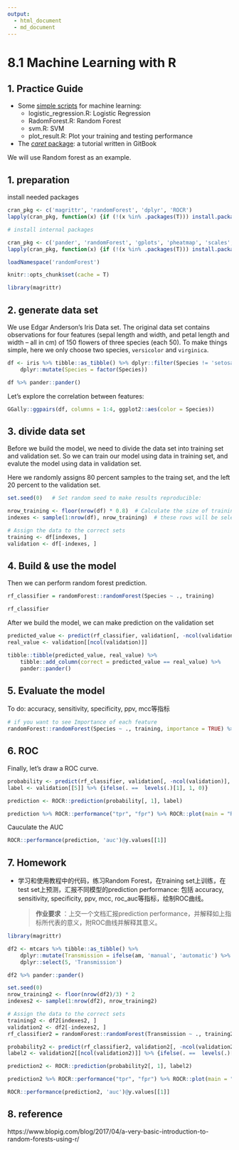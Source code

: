 ```yaml
---
output:
  - html_document
  - md_document
---
```


# 8.1 Machine Learning with R

## 1. Practice Guide

* Some [simple scripts](https://github.com/urluzhi/scripts/tree/master/Rscript/machine_learning) for machine learning:
  * logistic\_regression.R: Logistic Regression
  * RadomForest.R: Random Forest
  * svm.R: SVM
  * plot\_result.R: Plot your training and testing performance
* The [_caret_ package](http://topepo.github.io/caret): a tutorial written in GitBook






We will use Random forest as an example.

## 1. preparation


install needed packages

```r
cran_pkg <- c('magrittr', 'randomForest', 'dplyr', 'ROCR')
lapply(cran_pkg, function(x) {if (!(x %in% .packages(T))) install.packages(x)})
```

```r
# install internal packages

cran_pkg <- c('pander', 'randomForest', 'gplots', 'pheatmap', 'scales', 'reshape2', 'RColorBrewer', 'plotrix')
lapply(cran_pkg, function(x) {if (!(x %in% .packages(T))) install.packages(x)})
```


```r
loadNamespace('randomForest')

knitr::opts_chunk$set(cache = T)
```


```r
library(magrittr)
```


## 2. generate data set

We use Edgar Anderson’s Iris Data set. The original data set contains observations for four features (sepal length and width, and petal length and width – all in cm) of 150 flowers of three species (each 50). To make things simple, here we only choose two species, `versicolor` and `virginica`.

```r
df <- iris %>% tibble::as_tibble() %>% dplyr::filter(Species != 'setosa') %>%
    dplyr::mutate(Species = factor(Species))
```

```r
df %>% pander::pander()
```

Let's explore the correlation between features:

```r
GGally::ggpairs(df, columns = 1:4, ggplot2::aes(color = Species))
```


## 3. divide data set

Before we build the model, we need to divide the data set into training set and validation set. So we can train our model using data in training set, and evalute the model using data in validation set.

Here we randomly assigns 80 percent samples to the traing set, and the left 20 percent to the validation set.

```r
set.seed(0)   # Set random seed to make results reproducible:

nrow_training <- floor(nrow(df) * 0.8)  # Calculate the size of training sets
indexes <- sample(1:nrow(df), nrow_training)  # these rows will be select for training

# Assign the data to the correct sets
training <- df[indexes, ] 
validation <- df[-indexes, ]
```

## 4. Build & use the model

Then we can perform random forest prediction.

```r
rf_classifier = randomForest::randomForest(Species ~ ., training)
```

```r
rf_classifier
```


After we build the model, we can make prediction on the validation set

```r
predicted_value <- predict(rf_classifier, validation[, -ncol(validation)])
real_value <- validation[[ncol(validation)]]
```

```r
tibble::tibble(predicted_value, real_value) %>% 
    tibble::add_column(correct = predicted_value == real_value) %>% 
    pander::pander()
```

## 5. Evaluate the model

To do: accuracy, sensitivity, specificity, ppv, mcc等指标

```r
# if you want to see Importance of each feature
randomForest::randomForest(Species ~ ., training, importance = TRUE) %>% randomForest::varImpPlot()
```

## 6. ROC

Finally, let's draw a ROC curve.

```r
probability <- predict(rf_classifier, validation[, -ncol(validation)], type = "prob")
label <- validation[[5]] %>% {ifelse(. ==  levels(.)[1], 1, 0)}

prediction <- ROCR::prediction(probability[, 1], label)

prediction %>% ROCR::performance("tpr", "fpr") %>% ROCR::plot(main = "ROC Curve") 
```

Cauculate the AUC

```r
ROCR::performance(prediction, 'auc')@y.values[[1]]
```





## 7. Homework

* 学习和使用教程中的代码，练习Random Forest，在training set上训练，在test set上预测，汇报不同模型的prediction performance: 包括 accuracy, sensitivity, specificity, ppv, mcc, roc\_auc等指标，绘制ROC曲线。

  > **作业要求** ：上交一个文档汇报prediction performance，并解释如上指标所代表的意义，附ROC曲线并解释其意义。


```r
library(magrittr)

df2 <- mtcars %>% tibble::as_tibble() %>%
    dplyr::mutate(Transmission = ifelse(am, 'manual', 'automatic') %>% factor) %>%
    dplyr::select(5, 'Transmission') 
```


```r
df2 %>% pander::pander()
```


```r
set.seed(0)  
nrow_training2 <- floor(nrow(df2)/3) * 2
indexes2 <- sample(1:nrow(df2), nrow_training2) 

# Assign the data to the correct sets
training2 <- df2[indexes2, ] 
validation2 <- df2[-indexes2, ]
rf_classifier2 = randomForest::randomForest(Transmission ~ ., training2) %T>% print

probability2 <- predict(rf_classifier2, validation2[, -ncol(validation2)], type = "prob")
label2 <- validation2[[ncol(validation2)]] %>% {ifelse(. ==  levels(.)[1], 1, 0)}

prediction2 <- ROCR::prediction(probability2[, 1], label2)

prediction2 %>% ROCR::performance("tpr", "fpr") %>% ROCR::plot(main = "ROC Curve") 

ROCR::performance(prediction2, 'auc')@y.values[[1]]
```


## 8. reference

https://www.blopig.com/blog/2017/04/a-very-basic-introduction-to-random-forests-using-r/
